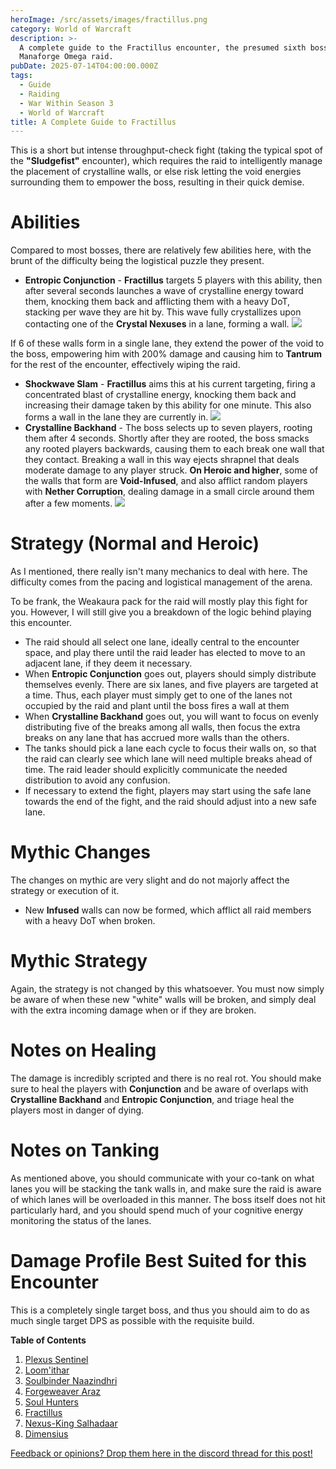```yaml
---
heroImage: /src/assets/images/fractillus.png
category: World of Warcraft
description: >-
  A complete guide to the Fractillus encounter, the presumed sixth boss of the
  Manaforge Omega raid.
pubDate: 2025-07-14T04:00:00.000Z
tags:
  - Guide
  - Raiding
  - War Within Season 3
  - World of Warcraft
title: A Complete Guide to Fractillus
---
```


This is a short but intense throughput-check fight (taking the typical spot of the **"Sludgefist"** encounter), which requires the raid to intelligently manage the placement of crystalline walls, or else risk letting the void energies surrounding them to empower the boss, resulting in their quick demise.

# Abilities

Compared to most bosses, there are relatively few abilities here, with the brunt of the difficulty being the logistical puzzle they present.

* **Entropic Conjunction** - **Fractillus** targets 5 players with this ability, then after several seconds launches a wave of crystalline energy toward them, knocking them back and afflicting them with a heavy DoT, stacking per wave they are hit by.  This wave fully crystallizes upon contacting one of the **Crystal Nexuses** in a lane, forming a wall. <img src="https://s3.us-east-1.amazonaws.com/cdn.shawnzhome.com/shawnzhome/videos/MO/fractillus/entropiconjunction.webp" />

If 6 of these walls form in a single lane, they extend the power of the void to the boss, empowering him with 200% damage and causing him to **Tantrum** for the rest of the encounter, effectively wiping the raid.

* **Shockwave Slam** - **Fractillus** aims this at his current targeting, firing a concentrated blast of crystalline energy, knocking them back and increasing their damage taken by this ability for one minute. This also forms a wall in the lane they are currently in. <img src="https://s3.us-east-1.amazonaws.com/cdn.shawnzhome.com/shawnzhome/videos/MO/fractillus/shockwaveslam.webp" />
* **Crystalline Backhand** - The boss selects up to seven players, rooting them after 4 seconds. Shortly after they are rooted, the boss smacks any rooted players  backwards, causing them to each break one wall that they contact. Breaking a wall in this way ejects shrapnel that deals moderate damage to any player struck.  **On Heroic and higher**, some of the walls that form are **Void-Infused**, and also afflict random players with **Nether Corruption**, dealing damage in a small circle around them after a few moments. <img src="https://s3.us-east-1.amazonaws.com/cdn.shawnzhome.com/shawnzhome/videos/MO/fractillus/crystallinebackhand.webp" />

# Strategy (Normal and Heroic)

As I mentioned, there really isn't many mechanics to deal with here. The difficulty comes from the pacing and logistical management of the arena.

To be frank, the Weakaura pack for the raid will mostly play this fight for you. However, I will still give you a breakdown of the logic behind playing this encounter.

* The raid should all select one lane, ideally central to the encounter space, and play there until the raid leader has elected to move to an adjacent lane, if they deem it necessary.
* When **Entropic Conjunction** goes out, players should simply distribute themselves evenly. There are six lanes, and five players are targeted at a time. Thus, each player must simply get to one of the lanes not occupied by the raid and plant until the boss fires a wall at them
* When **Crystalline Backhand** goes out, you will want to focus on evenly distributing five of the breaks among all walls, then focus the extra breaks on any lane that has accrued more walls than the others.
* The tanks should pick a lane each cycle to focus their walls on, so that the raid can clearly see which lane will need multiple breaks ahead of time. The raid leader should explicitly communicate the needed distribution to avoid any confusion.
* If necessary to extend the fight, players may start using the safe lane towards the end of the fight, and the raid should adjust into a new safe lane.

# Mythic Changes

The changes on mythic are very slight and do not majorly affect the strategy or execution of it.

* New **Infused** walls can now be formed, which afflict all raid members with a heavy DoT when broken.

# Mythic Strategy

Again, the strategy is not changed by this whatsoever. You must now simply be aware of when these new "white" walls will be broken, and simply deal with the extra incoming damage when or if they are broken.

# Notes on Healing

The damage is incredibly scripted and there is no real rot. You should make sure to heal the players with **Conjunction** and be aware of overlaps with **Crystalline Backhand** and **Entropic Conjunction**, and triage heal the players most in danger of dying.  

# Notes on Tanking

As mentioned above, you should communicate with your co-tank on what lanes you will be stacking the tank walls in, and make sure the raid is aware of which lanes will be overloaded in this manner. The boss itself does not hit particularly hard, and you should spend much of your cognitive energy monitoring the status of the lanes.

# Damage Profile Best Suited for this Encounter

This is a completely single target boss, and thus you should aim to do as much single target DPS as possible with the requisite build.

**Table of Contents**

1. <a href="https://www.shawnzhome.com/post/a-complete-guide-to-the-plexus-sentinel/">Plexus Sentinel</a>
2. <a href="https://www.shawnzhome.com/post/a-complete-guide-to-loomithar/">Loom'ithar</a>
3. <a href="https://www.shawnzhome.com/post/a-complete-guide-to-soulbinder-naazindhri/">Soulbinder Naazindhri</a>
4. <a href="https://www.shawnzhome.com/post/a-complete-guide-to-forgweaver-araz/">Forgeweaver Araz</a>
5. <a href="https://www.shawnzhome.com/post/a-complete-guide-to-the-soul-hunters/">Soul Hunters</a>
6. <a href="https://www.shawnzhome.com/post/a-complete-guide-to-fractillus/">Fractillus</a>
7. <a href="https://www.shawnzhome.com/post/a-complete-guide-to-nexus-king-salhadaar/">Nexus-King Salhadaar</a>
8. <a href="https://www.shawnzhome.com/post/a-complete-guide-to-dimensius/">Dimensius</a>

<a href="https://discord.com/channels/1353297912754602097/1394425259234693221">Feedback or opinions? Drop them here in the discord thread for this post!</a>